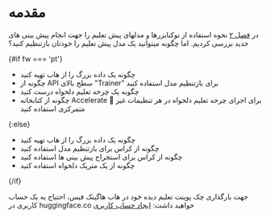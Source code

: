 # مقدمه

در [فصل ۲](/course/chapter2) نحوه استفاده از توکنایزرها و مدلهای پیش تعلیم را جهت انجام پیش بینی های جدید بررسی کردیم. اما چگونه میتوانید یک مدل پیش تعلیم را خودتان بازتنظیم کنید؟

{#if fw === 'pt'}

* چگونه یک داده بزرگ را از هاب تهیه کنید
* چگونه از API سطح بالای "Trainer" برای بازتنظیم مدل استفاده کنید
* چگونه یک چرخه تعلیم دلخواه درست کنید
* چگونه از کتابخانه Accelerate 🤗 برای اجرای چرخه تعلیم دلخواه در هر تنظیمات غیر متمرکزی استفاده کنید 

{:else}

* چگونه یک داده بزرگ را از هاب تهیه کنید
* چگونه از کراس برای بازتنظیم مدل استفاده کنید
* چگونه از کراس برای استخراج پیش بینی ها استفاده کنید
* چگونه از یک متریک دلخواه استفاده کنید

{/if}

جهت بارگذاری چک پوینت تعلیم دیده خود در هاب هاگینک فیس، احتیاج به یک حساب کاربری در huggingface.co خواهید داشت: [ایجاد حساب کاربری](https://huggingface.co/join)